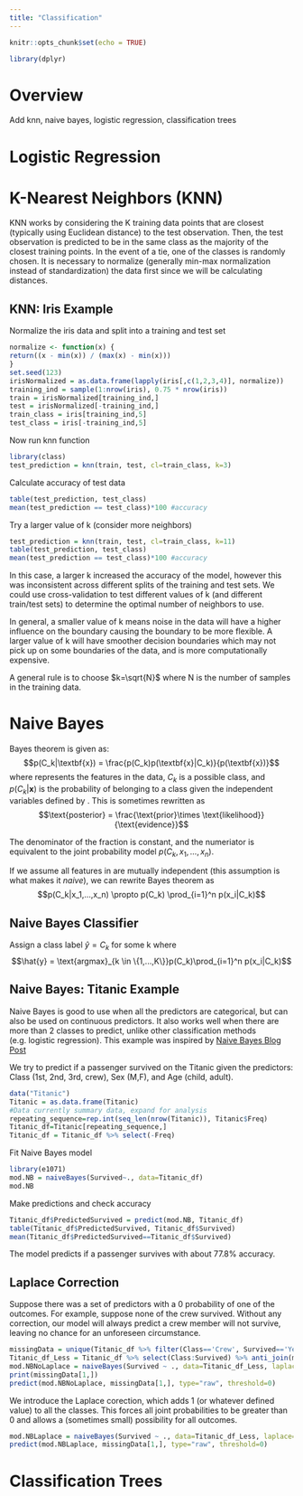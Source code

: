 ```yaml
---
title: "Classification"
---
```


```r
knitr::opts_chunk$set(echo = TRUE)
```

```r
library(dplyr)
```

# Overview
Add knn, naive bayes, logistic regression, classification trees

# Logistic Regression
# K-Nearest Neighbors (KNN)
KNN works by considering the K training data points that are closest (typically using Euclidean distance) to the test observation.  Then, the test observation is predicted to be in the same class as the majority of the closest training points.  In the event of a tie, one of the classes is randomly chosen.  It is necessary to normalize (generally min-max normalization instead of standardization) the data first since we will be calculating distances.

## KNN: Iris Example
Normalize the iris data and split into a training and test set
```r
normalize <- function(x) {
return((x - min(x)) / (max(x) - min(x)))
}
set.seed(123)
irisNormalized = as.data.frame(lapply(iris[,c(1,2,3,4)], normalize))
training_ind = sample(1:nrow(iris), 0.75 * nrow(iris))
train = irisNormalized[training_ind,]
test = irisNormalized[-training_ind,]
train_class = iris[training_ind,5]
test_class = iris[-training_ind,5]
```

Now run knn function
```r
library(class)
test_prediction = knn(train, test, cl=train_class, k=3)
```

Calculate accuracy of test data
```r
table(test_prediction, test_class)
mean(test_prediction == test_class)*100 #accuracy
```

Try a larger value of k (consider more neighbors)
```r
test_prediction = knn(train, test, cl=train_class, k=11)
table(test_prediction, test_class)
mean(test_prediction == test_class)*100 #accuracy
```
In this case, a larger k increased the accuracy of the model, however this was inconsistent across different splits of the training and test sets.  We could use cross-validation to test different values of k (and different train/test sets) to determine the optimal number of neighbors to use.

In general, a smaller value of k means noise in the data will have a higher influence on the boundary causing the boundary to be more flexible.  A larger value of k will have smoother decision boundaries which may not pick up on some boundaries of the data, and is more computationally expensive.

A general rule is to choose $k=\sqrt{N}$ where N is the number of samples in the training data.

# Naive Bayes
Bayes theorem is given as:
$$p(C_k|\textbf{x}) = \frac{p(C_k)p(\textbf{x}|C_k)}{p(\textbf{x})}$$ 
where \textbf{x} represents the features in the data, $C_k$ is a possible class, and $p(C_k|\textbf{x})$ is the probability of belonging to a class given the independent variables defined by \textbf{x}.  This is sometimes rewritten as 
$$\text{posterior} = \frac{\text{prior}\times \text{likelihood}}{\text{evidence}}$$

The denominator of the fraction is constant, and the numeriator is equivalent to the joint probability model $p(C_k,x_1,...,x_n)$.  

If we assume all features in \textbf{x} are mutually independent (this assumption is what makes it *naive*), we can rewrite Bayes theorem as 
$$p(C_k|x_1,...,x_n) \propto p(C_k) \prod_{i=1}^n p(x_i|C_k)$$ 

## Naive Bayes Classifier
Assign a class label $\hat{y} = C_k$ for some k where
$$\hat{y} = \text{argmax}_{k \in \{1,...,K\}}p(C_k)\prod_{i=1}^n p(x_i|C_k)$$

## Naive Bayes: Titanic Example  
Naive Bayes is good to use when all the predictors are categorical, but can also be used on continuous predictors.  It also works well when there are more than 2 classes to predict, unlike other classification methods (e.g. logistic regression).  This example was inspired by [Naive Bayes Blog Post](https://www.r-bloggers.com/understanding-naive-bayes-classifier-using-r/)

We try to predict if a passenger survived on the Titanic given the predictors: Class (1st, 2nd, 3rd, crew), Sex (M,F), and Age (child, adult).
```r
data("Titanic")
Titanic = as.data.frame(Titanic)
#Data currently summary data, expand for analysis
repeating_sequence=rep.int(seq_len(nrow(Titanic)), Titanic$Freq)
Titanic_df=Titanic[repeating_sequence,]
Titanic_df = Titanic_df %>% select(-Freq)
```
Fit Naive Bayes model
```r
library(e1071)
mod.NB = naiveBayes(Survived~., data=Titanic_df)
mod.NB
```
Make predictions and check accuracy
```r
Titanic_df$PredictedSurvived = predict(mod.NB, Titanic_df)
table(Titanic_df$PredictedSurvived, Titanic_df$Survived)
mean(Titanic_df$PredictedSurvived==Titanic_df$Survived)
```
The model predicts if a passenger survives with about 77.8% accuracy.

## Laplace Correction
Suppose there was a set of predictors with a 0 probability of one of the outcomes.  For example, suppose none of the crew survived.  Without any correction, our model will always predict a crew member will not survive, leaving no chance for an unforeseen circumstance.

```r
missingData = unique(Titanic_df %>% filter(Class=='Crew', Survived=='Yes') %>% select(Class:Survived))
Titanic_df_Less = Titanic_df %>% select(Class:Survived) %>% anti_join(missingData, by = c('Class', 'Sex', 'Age', 'Survived'))
mod.NBNoLaplace = naiveBayes(Survived ~ ., data=Titanic_df_Less, laplace=0)
print(missingData[1,])
predict(mod.NBNoLaplace, missingData[1,], type="raw", threshold=0)
```
 We introduce the Laplace corection, which adds 1 (or whatever defined value) to all the classes.  This forces all joint probabilities to be greater than 0 and allows a (sometimes small) possibility for all outcomes.

```r
mod.NBLaplace = naiveBayes(Survived ~ ., data=Titanic_df_Less, laplace=1)
predict(mod.NBLaplace, missingData[1,], type="raw", threshold=0)
```








# Classification Trees